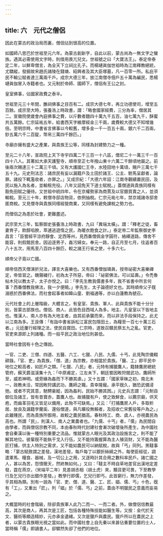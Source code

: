 ```yaml
---
---
---
```

title: 六　元代之僧侶
---




因此在蒙古的政治局而裏，僧侶佔到很高的位置。

如國師八思巴於世祖至元六年。為蒙古創新字，自此以前，蒙古尚為一無文字之蠻族。遇其必需使用文字時，則借用畏兀兒文。世祖號之曰「大寶法王」。泰定帝泰定二年，以鮮卑僧言，為全天下立祠比孔子。而楊璉眞伽世祖時為江南釋教總統，尤驕縱，發掘故宋趙氏諸陵在錢塘、紹興者及其大臣塚墓，凡一百零一所。私庇平民不輸公賦者達三萬兩千戶。成宗大德三年，放江南僧寺佃戶五十萬為編民，悉楊璉眞伽冒入寺籍者也。又元制於帝師、國師下，僧侶有王公之封。

皇室佛事，佔國家政費之泰半。

世祖至元三十年間，醮祠佛事之目百有二。成宗大德七年，再立功德使司，增至五百餘。成宗至大時，張養浩上時政書，謂：「略會國家經費，三分為率，僧居其二。宣徽院使歲會內庭佛事之費，以斤數者麵四十萬九千五百，油七萬九千，酥蜜共五萬餘。仁宗延祐五年，給書西天字維摩經金三千兩，歲費較大德又不知增幾倍。至明宗時，中書省言佛事以今較舊，增多金一千一百五十兩，銀六千二百兩，鈔五萬六千二百錠，幣帛三萬四千餘匹。」

寺廟亦擁有盛大之產業，與貴族王公等，同樣為封建勢力之一種。

至元二十八年，宣政院上天下寺宇四萬二千三百一十八區，僧尼二十一萬三千一百四十八人。其著如大承天護聖寺，順帝至正七年撥山東十六萬二千餘頃地屬之。前後兩次賜達三十二萬三千頃。又有大護國仁王寺，水陸田地十萬頃，賜戶三萬七千五十九。元史刑法志：諸庶民有妄以漏籍戶及土田於諸王、公主、駙馬呈獻者，論罪。諸投下輒濫收者，亦罪之。」又成宗紀：「大德六年詔：江南寺觀續置民田，及民以施入為名者，並輸租充役。八年又詔免天下道士賦稅。」蓋僧道與貴族同樣有豁免田賦之優待。又世祖中統四年，令在京權勢家為商賈及以官銀買賣之人，並須輸稅。至元三十年，敕僧寺邸店物貨，依例抽稅。仁宗元祐七年，禁京城諸寺邸舍匿商稅。又見僧寺與貴族同樣經營商業，又同樣有避免課稅之勢力也。

而僧侶之為患於社會，更難盡述。

武宗至大三年，監察御史張養浩上時政書，九曰「異端太橫」。謂：「釋老之徒，畜妻育子，飲醇啗腴，萃逋逃遊惰之民，為暖衣飽食之計。」泰定帝二年監察御史李昌言：「臣嘗經平涼府靜會、定西等州，見西番僧佩金字圓符，絡繹道路，傳舍不能容，則假館民舍。因迫逐男子，姦污婦女。奉元一路，自正月至七月，往返者百八十五次，用馬至八百四十餘匹，較之諸王行省之使，十多六七。

順帝父子竟以亡國。

順帝信西天僧演折兒法，譯言大喜樂也。又有西番僧伽璘眞，授帝祕密大喜樂禪定，帝皆習之。醜聲穢行，初為太子所惡，帝曰：「祕密佛法，可以延壽。」令禿魯帖木兒以教太子，太子亦悅之。曰：「李先生教我儒書多年，我不省書中所言何事？西番僧教我佛法，我一夕便曉。」李先生，太子論德好文也。其時順帝父子旣溺惑於西番佛法，而社會起事者如韓山童、劉福通等，亦以白蓮教為號召。

元代社會上的上層階級，大體言之，有皇室、貴族、軍人、此與貴族不能十分分別，皆蒙古部族也。僧侶、商人、此皆色目西域人為多。地主、凡皇室以下皆地主也。惟漢人、南人亦有為大地主者，由其前承襲而來，而以非法手段保持之。此尤以江南為多。王艮傳：「有詣中書省訴松江富民包隱田土，為糧至一百七十萬三石者。」元廷屢行經理之法，使民自寶田。仁宗時，遂致召贛民蔡五九之亂。官吏，官吏來源即上列諸種。而一般平民之政治地位則甚低。

當時社會因有十色之傳說。

一官、二吏、三僧、四道、五醫、六工、七獵、八民、九儒、十丐，此見陶宗儀輟耕錄。「官、吏」為貴族，「僧、道」為宗教，亦相當於貴族。「醫、工」即平民中地位之較高者，如匠戶之類。「七獵、八民」者，元特有捕獵鷹人，籍隸鷹房總統管府，蘇天爵滋溪集十九：「中原甫定，江左未下，朝廷嘗因畋狩閱武功，鷹師所至，威若神明。或旁緣為姦而下不勝其虐。」又十五謂：「國家草昧之初，南北未一，政教未洽，常因畋狩講武功，鷹師之職，貴幸隆寵。承平旣久，猶恐武備浸弛。或者不究其意，馳騁豪縱，因為姦利，民始不勝其困。」元史兵志謂：「元制自御位及諸王，皆有昔寶赤，蓋鷹人也。故捕獵有戶，使之致鮮食，以薦宗廟，供天庖，而齒革羽毛又皆足以備用，此殆不可缺焉。」又云：「打捕鷹房人戶，多取析居、放良及漏籍孛蘭奚、還俗僧道，與凡曠役無賴者，及招收亡宋舊役等戶為之。」此雖賤民，而為貴族所御用，故較之農民猶高。春秋時工、商、虞人，亦視農民為高也。所謂「民」，則漢人、南人之業農者也。「九儒、十丐」者，「儒」為民間自由學者，而與僧侶宗教不同，本由春秋時代封建社會漸次破壞後所產生，為中國社會自秦漢以後一種特別重要之流品。惟就蒙古人眼光及其政治設施言之，則不能了解其地位。彼輩旣不能執干戈入行伍，又不能持籌握算為主人殖貨財，又不能為醫匠打捕，供主人特別之需求，又不能如農民可以納賦稅，故與「丐」同列。黑韃事略：「蒙古賦斂謂之差發。漢地差發，每戶每丁以銀折絲綿之外，每使臣經從，調遣軍馬、糧食、器械，及一切公上之用，又逐時計其合用之數科率民戶。諸亡國之人，甚以為苦，怨憤徹天，然終無如何。」又曰：「韃主不時自草地差官出漢地定差發，霆在燕京，（宋端平二年）見差胡丞相（胡土虎）來，黷貨更可畏，下至教學行及乞兒行亦出銀作差發。」教學行即儒，乞兒行即丐，此皆窮行，無力作差發，乎其相為類。別有一說為「官、吏、僧、道、醫、工、匠、娼、儒、丐」十色，旣有「工」，又重出「匠」，列「娼」於「儒、丐」之前，蓋由不明獵民之意義而妄易之。

大概當時的社會階級，除卻貴族軍人此乃二而一、一而二者。外，做僧侶信教最高，其次是商人，再其次是工匠，包括各種特殊技能如醫生等。又按：金代於天文、醫術等頗造精妙，元亦承金遺緒。又次是獵戶與農民。獵戶所以在農民之上者，以蒙古貴族眼光視之當如此。而中國社會上自先秦以來甚佔重要位置的士人，當時稱「儒」即讀書人。卻驟然失卻了他們的地位。